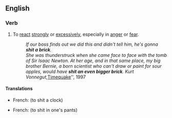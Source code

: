 ==English==

===Verb===
{{en-verb|inf=[[shit]] [[a]] [[brick]]|shits a brick|shitting a brick|'''shit a brick''' ''or'' '''[[shat a brick]]''' ''or'' '''[[shitted a brick]]'''|'''shit a brick''' ''or'' '''[[shitted a brick]]''' ''or'' '''[[shat a brick]]''' ''or'' '''[[shitten a brick]]'''}}

# {{idiomatic|vulgar}} To [[react]] [[strongly]] or [[excessively]], especially in [[anger]] or [[fear]].
#: ''If our boss finds out we did this and didn't tell him, he's gonna '''shit a brick'''.''
#: ''She was thunderstruck when she came face to face with the tomb of Sir Isaac Newton. At her age, and in that same place, my big brother Bernie, a born scientist who can't draw or paint for sour apples, would have '''shit an even bigger brick'''. Kurt Vonnegut, ''[[:w:Timequake|Timequake]]'', 1997

==== Translations ====
{{trans-top|To react strongly in anger}}
*French: {{t|fr|chier une pendule}} (to shit a clock)
{{trans-mid}}
{{trans-bottom}}

{{trans-top|To react strongly in fear}}
*French: {{t|fr|chier dans son froc}} (to shit in one's pants)
{{trans-mid}}
{{trans-bottom}}